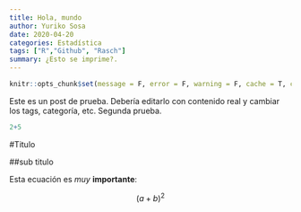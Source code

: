 ```yaml
---
title: Hola, mundo
author: Yuriko Sosa
date: 2020-04-20
categories: Estadística
tags: ["R","Github", "Rasch"]
summary: ¿Esto se imprime?.
---
```


```r
knitr::opts_chunk$set(message = F, error = F, warning = F, cache = T, comment = NA, fig.align = "center", dpi = 100, fig.width = 6, fig.height = 5, tidy = F, cache.path = ".2019-11-04-primer-post/")
```

Este es un post de prueba. Debería editarlo con contenido real y cambiar los tags, categoría, etc.
Segunda prueba.

```r
2+5
```
#Titulo

##sub titulo

Esta ecuación es *muy* **importante**:

$$(a+b)^2$$

